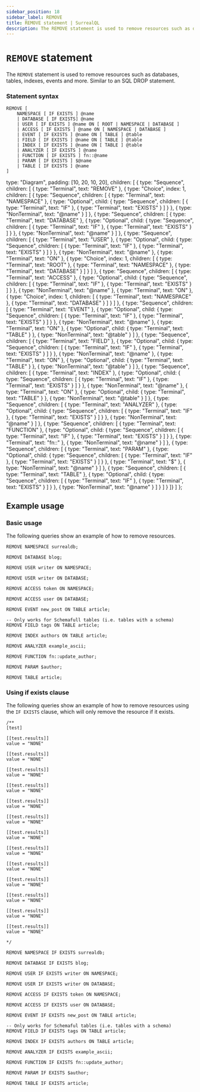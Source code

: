 ```yaml
---
sidebar_position: 18
sidebar_label: REMOVE
title: REMOVE statement | SurrealQL
description: The REMOVE statement is used to remove resources such as databases, tables, indexes, events and more.
---
```


# `REMOVE` statement

The `REMOVE` statement is used to remove resources such as databases, tables, indexes, events and more.
Similar to an SQL DROP statement.

### Statement syntax

<Tabs syncKey="remove-statement">
  <TabItem label="SurrealQL Syntax">

```syntax title="SurrealQL Syntax"
REMOVE [
	NAMESPACE [ IF EXISTS ] @name
	| DATABASE [ IF EXISTS] @name
	| USER [ IF EXISTS ] @name ON [ ROOT | NAMESPACE | DATABASE ]
	| ACCESS [ IF EXISTS ] @name ON [ NAMESPACE | DATABASE ]
	| EVENT [ IF EXISTS ] @name ON [ TABLE ] @table
	| FIELD [ IF EXISTS ] @name ON [ TABLE ] @table
	| INDEX [ IF EXISTS ] @name ON [ TABLE ] @table
    | ANALYZER [ IF EXISTS ] @name
    | FUNCTION [ IF EXISTS ] fn::@name
    | PARAM [ IF EXISTS ] $@name
	| TABLE [ IF EXISTS ] @name
]
```

  </TabItem>
  <TabItem label="Railroad Diagram">

  type: "Diagram",
  padding: [10, 20, 10, 20],
  children: [
    { type: "Sequence", children: [
      { type: "Terminal", text: "REMOVE" },
      { type: "Choice", index: 1, children: [
        { type: "Sequence", children: [ { type: "Terminal", text: "NAMESPACE" }, { type: "Optional", child: { type: "Sequence", children: [ { type: "Terminal", text: "IF" }, { type: "Terminal", text: "EXISTS" } ] } }, { type: "NonTerminal", text: "@name" } ] },
        { type: "Sequence", children: [ { type: "Terminal", text: "DATABASE" }, { type: "Optional", child: { type: "Sequence", children: [ { type: "Terminal", text: "IF" }, { type: "Terminal", text: "EXISTS" } ] } }, { type: "NonTerminal", text: "@name" } ] },
        { type: "Sequence", children: [ { type: "Terminal", text: "USER" }, { type: "Optional", child: { type: "Sequence", children: [ { type: "Terminal", text: "IF" }, { type: "Terminal", text: "EXISTS" } ] } }, { type: "NonTerminal", text: "@name" }, { type: "Terminal", text: "ON" }, { type: "Choice", index: 1, children: [ { type: "Terminal", text: "ROOT" }, { type: "Terminal", text: "NAMESPACE" }, { type: "Terminal", text: "DATABASE" } ] } ] },
        { type: "Sequence", children: [ { type: "Terminal", text: "ACCESS" }, { type: "Optional", child: { type: "Sequence", children: [ { type: "Terminal", text: "IF" }, { type: "Terminal", text: "EXISTS" } ] } }, { type: "NonTerminal", text: "@name" }, { type: "Terminal", text: "ON" }, { type: "Choice", index: 1, children: [ { type: "Terminal", text: "NAMESPACE" }, { type: "Terminal", text: "DATABASE" } ] } ] },
        { type: "Sequence", children: [ { type: "Terminal", text: "EVENT" }, { type: "Optional", child: { type: "Sequence", children: [ { type: "Terminal", text: "IF" }, { type: "Terminal", text: "EXISTS" } ] } }, { type: "NonTerminal", text: "@name" }, { type: "Terminal", text: "ON" }, { type: "Optional", child: { type: "Terminal", text: "TABLE" } }, { type: "NonTerminal", text: "@table" } ] },
        { type: "Sequence", children: [ { type: "Terminal", text: "FIELD" }, { type: "Optional", child: { type: "Sequence", children: [ { type: "Terminal", text: "IF" }, { type: "Terminal", text: "EXISTS" } ] } }, { type: "NonTerminal", text: "@name" }, { type: "Terminal", text: "ON" }, { type: "Optional", child: { type: "Terminal", text: "TABLE" } }, { type: "NonTerminal", text: "@table" } ] },
        { type: "Sequence", children: [ { type: "Terminal", text: "INDEX" }, { type: "Optional", child: { type: "Sequence", children: [ { type: "Terminal", text: "IF" }, { type: "Terminal", text: "EXISTS" } ] } }, { type: "NonTerminal", text: "@name" }, { type: "Terminal", text: "ON" }, { type: "Optional", child: { type: "Terminal", text: "TABLE" } }, { type: "NonTerminal", text: "@table" } ] },
        { type: "Sequence", children: [ { type: "Terminal", text: "ANALYZER" }, { type: "Optional", child: { type: "Sequence", children: [ { type: "Terminal", text: "IF" }, { type: "Terminal", text: "EXISTS" } ] } }, { type: "NonTerminal", text: "@name" } ] },
        { type: "Sequence", children: [ { type: "Terminal", text: "FUNCTION" }, { type: "Optional", child: { type: "Sequence", children: [ { type: "Terminal", text: "IF" }, { type: "Terminal", text: "EXISTS" } ] } }, { type: "Terminal", text: "fn::" }, { type: "NonTerminal", text: "@name" } ] },
        { type: "Sequence", children: [ { type: "Terminal", text: "PARAM" }, { type: "Optional", child: { type: "Sequence", children: [ { type: "Terminal", text: "IF" }, { type: "Terminal", text: "EXISTS" } ] } }, { type: "Terminal", text: "$" }, { type: "NonTerminal", text: "@name" } ] },
        { type: "Sequence", children: [ { type: "Terminal", text: "TABLE" }, { type: "Optional", child: { type: "Sequence", children: [ { type: "Terminal", text: "IF" }, { type: "Terminal", text: "EXISTS" } ] } }, { type: "NonTerminal", text: "@name" } ] }
      ] }
    ]}
  ]
};

<RailroadDiagram ast={removeAst} className="my-6" />

  </TabItem>
</Tabs>

## Example usage
### Basic usage

The following queries show an example of how to remove resources.

```surql
REMOVE NAMESPACE surrealdb;

REMOVE DATABASE blog;

REMOVE USER writer ON NAMESPACE;

REMOVE USER writer ON DATABASE;

REMOVE ACCESS token ON NAMESPACE;

REMOVE ACCESS user ON DATABASE;

REMOVE EVENT new_post ON TABLE article;

-- Only works for Schemafull tables (i.e. tables with a schema)
REMOVE FIELD tags ON TABLE article;

REMOVE INDEX authors ON TABLE article;

REMOVE ANALYZER example_ascii;

REMOVE FUNCTION fn::update_author;

REMOVE PARAM $author;

REMOVE TABLE article;
```

### Using if exists clause

<Since v="v1.3.0" />

The following queries show an example of how to remove resources using the `IF EXISTS` clause, which will only remove the resource if it exists.

```surql
/**
[test]

[[test.results]]
value = "NONE"

[[test.results]]
value = "NONE"

[[test.results]]
value = "NONE"

[[test.results]]
value = "NONE"

[[test.results]]
value = "NONE"

[[test.results]]
value = "NONE"

[[test.results]]
value = "NONE"

[[test.results]]
value = "NONE"

[[test.results]]
value = "NONE"

[[test.results]]
value = "NONE"

[[test.results]]
value = "NONE"

[[test.results]]
value = "NONE"

[[test.results]]
value = "NONE"

*/

REMOVE NAMESPACE IF EXISTS surrealdb;

REMOVE DATABASE IF EXISTS blog;

REMOVE USER IF EXISTS writer ON NAMESPACE;

REMOVE USER IF EXISTS writer ON DATABASE;

REMOVE ACCESS IF EXISTS token ON NAMESPACE;

REMOVE ACCESS IF EXISTS user ON DATABASE;

REMOVE EVENT IF EXISTS new_post ON TABLE article;

-- Only works for Schemaful tables (i.e. tables with a schema)
REMOVE FIELD IF EXISTS tags ON TABLE article;

REMOVE INDEX IF EXISTS authors ON TABLE article;

REMOVE ANALYZER IF EXISTS example_ascii;

REMOVE FUNCTION IF EXISTS fn::update_author;

REMOVE PARAM IF EXISTS $author;

REMOVE TABLE IF EXISTS article;
```
